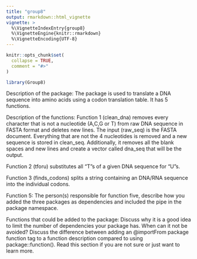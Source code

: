 ```yaml
---
title: "group8"
output: rmarkdown::html_vignette
vignette: >
  %\VignetteIndexEntry{group8}
  %\VignetteEngine{knitr::rmarkdown}
  %\VignetteEncoding{UTF-8}
---
```


```r
knitr::opts_chunk$set(
  collapse = TRUE,
  comment = "#>"
)
```

```r
library(Group8)
```

Description of the package:
The package is used to translate a DNA sequence into amino acids using a codon translation table. It has 5 functions.

Description of the functions:
Function 1 (clean_dna) removes every character that is not a nucleotide (A,C,G or T) from raw DNA sequence in FASTA format and deletes new lines. The input (raw_seq) is the FASTA document. Everything that are not the 4 nucleotides is removed and a new sequence is stored in clean_seq. Additionally, it removes all the blank spaces and new lines and create a vector called dna_seq that will be the output.

Function 2 (tforu) substitutes all "T"s of a given DNA sequence for "U"s. 

Function 3 (finds_codons) splits a string containing an DNA/RNA sequence into 
the individual codons.

Function 5: The person(s) responsible for function five, describe how you added the three packages as dependencies and included the pipe in the package namespace.


Functions that could be added to the package: 
Discuss why it is a good idea to limit the number of dependencies your package has. When can it not be avoided?
Discuss the difference between adding an @importFrom package function tag to a function description compared to using package::function(). Read this section if you are not sure or just want to learn more.
